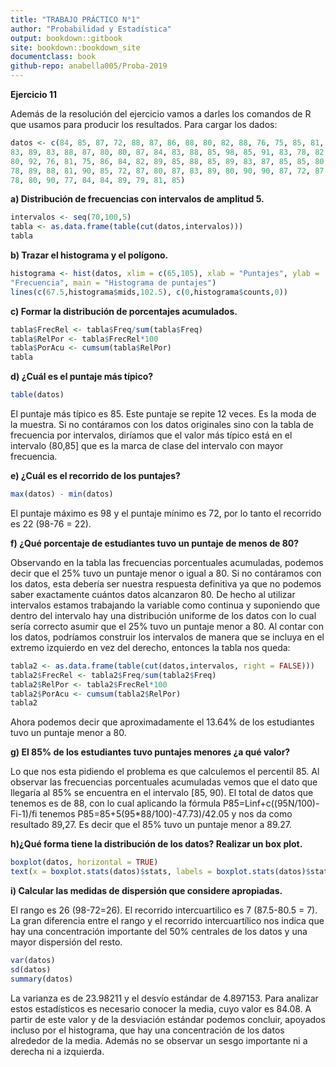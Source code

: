 ```yaml
---
title: "TRABAJO PRÁCTICO N°1"
author: "Probabilidad y Estadística"
output: bookdown::gitbook
site: bookdown::bookdown_site
documentclass: book
github-repo: anabella005/Proba-2019
---
```



**Ejercicio 11**

Además de la resolución del ejercicio vamos a darles los comandos de R que usamos para producir los resultados.
Para cargar los dados:
```r
datos <- c(84, 85, 87, 72, 88, 87, 86, 88, 80, 82, 88, 76, 75, 85, 81, 93, 84, 80,
83, 89, 83, 88, 87, 80, 80, 87, 84, 83, 88, 85, 98, 85, 91, 83, 78, 82, 85, 80,
80, 92, 76, 81, 75, 86, 84, 82, 89, 85, 88, 85, 89, 83, 87, 85, 85, 80, 92, 86,
78, 89, 88, 81, 90, 85, 72, 87, 80, 87, 83, 89, 80, 90, 90, 87, 72, 87, 82, 85,
78, 80, 90, 77, 84, 84, 89, 79, 81, 85)
```
**a) Distribución de frecuencias con intervalos de amplitud 5.**
```r
intervalos <- seq(70,100,5)
tabla <- as.data.frame(table(cut(datos,intervalos)))
tabla
```

**b) Trazar el histograma y el polígono.**
```r
histograma <- hist(datos, xlim = c(65,105), xlab = "Puntajes", ylab =
"Frecuencia", main = "Histograma de puntajes")
lines(c(67.5,histograma$mids,102.5), c(0,histograma$counts,0))
```

**c) Formar la distribución de porcentajes acumulados.**
```r
tabla$FrecRel <- tabla$Freq/sum(tabla$Freq)
tabla$RelPor <- tabla$FrecRel*100
tabla$PorAcu <- cumsum(tabla$RelPor)
tabla
```
**d) ¿Cuál es el puntaje más típico?**
```r
table(datos)
```
El puntaje más típico es 85. Este puntaje se repite 12 veces. Es la moda de la muestra. Si no contáramos con los datos originales sino con la tabla de frecuencia por intervalos, diríamos que el valor más típico está en el intervalo (80,85] que es la marca de clase del intervalo con mayor frecuencia.

**e) ¿Cuál es el recorrido de los puntajes?**
```r
max(datos) - min(datos)
```
El puntaje máximo es 98 y el puntaje mínimo es 72, por lo tanto el recorrido es 22 (98-76 = 22).

**f) ¿Qué porcentaje de estudiantes tuvo un puntaje de menos de 80?**

Observando en la tabla las frecuencias porcentuales acumuladas, podemos decir que el 25% tuvo un puntaje menor o igual a 80.
Si no contáramos con los datos, esta debería ser nuestra respuesta definitiva ya que no podemos saber exactamente cuántos datos alcanzaron 80. De hecho al utilizar intervalos estamos trabajando la variable como continua y suponiendo que dentro del intervalo hay una distribución uniforme de los datos con lo cual sería correcto asumir que el 25% tuvo un puntaje menor a 80.
Al contar con los datos, podríamos construir los intervalos de manera que se incluya en el extremo izquierdo en vez del derecho, entonces la tabla nos queda:
```r
tabla2 <- as.data.frame(table(cut(datos,intervalos, right = FALSE)))
tabla2$FrecRel <- tabla2$Freq/sum(tabla2$Freq)
tabla2$RelPor <- tabla2$FrecRel*100
tabla2$PorAcu <- cumsum(tabla2$RelPor)
tabla2
```
Ahora podemos decir que aproximadamente el 13.64% de los estudiantes tuvo un puntaje menor a 80.

**g) El 85% de los estudiantes tuvo puntajes menores ¿a qué valor?**

Lo que nos esta pidiendo el problema es que calculemos el percentil 85. Al observar las frecuencias porcentuales acumuladas vemos que el dato que llegaría al 85% se encuentra en el intervalo [85, 90).
El total de datos que tenemos es de 88, con lo cual aplicando la fórmula P85=Linf+c((95N/100)-Fi-1)/fi
tenemos P85=85+5(95*88/100)-47.73)/42.05 y nos da como resultado 89,27. Es decir que el 85% tuvo un
puntaje menor a 89.27.

**h)¿Qué forma tiene la distribución de los datos? Realizar un box plot.**
```r
boxplot(datos, horizontal = TRUE)
text(x = boxplot.stats(datos)$stats, labels = boxplot.stats(datos)$stats, y =1.25)
```

**i) Calcular las medidas de dispersión que considere apropiadas.**

El rango es 26 (98-72=26).
El recorrido intercuartilico es 7 (87.5-80.5 = 7).
La gran diferencia entre el rango y el recorrido intercuartílico nos indica que hay una concentración importante del 50% centrales de los datos y una mayor dispersión del resto.
```r
var(datos)
sd(datos)
summary(datos)
```
La varianza es de 23.98211 y el desvío estándar de 4.897153. Para analizar estos estadísticos es necesario conocer la media, cuyo valor es 84.08. A partir de este valor y de la desviación estándar podemos concluir, apoyados incluso por el histograma, que hay una concentración de los datos alrededor de la media. Además no se observar un sesgo importante ni a derecha ni a izquierda.



<!-- If you need PDF output, uncomment bookdown::pdf_book above in YAML. You will need a LaTeX installation, e.g., https://yihui.name/tinytex/ -->
